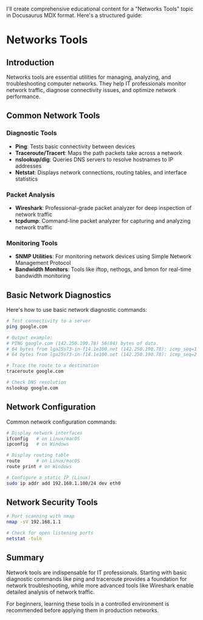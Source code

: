 I'll create comprehensive educational content for a "Networks Tools" topic in Docusaurus MDX format. Here's a structured guide:

# Networks Tools

## Introduction

Networks tools are essential utilities for managing, analyzing, and troubleshooting computer networks. They help IT professionals monitor network traffic, diagnose connectivity issues, and optimize network performance.

## Common Network Tools

### Diagnostic Tools
- **Ping**: Tests basic connectivity between devices
- **Traceroute/Tracert**: Maps the path packets take across a network
- **nslookup/dig**: Queries DNS servers to resolve hostnames to IP addresses
- **Netstat**: Displays network connections, routing tables, and interface statistics

### Packet Analysis
- **Wireshark**: Professional-grade packet analyzer for deep inspection of network traffic
- **tcpdump**: Command-line packet analyzer for capturing and analyzing network traffic

### Monitoring Tools
- **SNMP Utilities**: For monitoring network devices using Simple Network Management Protocol
- **Bandwidth Monitors**: Tools like iftop, nethogs, and bmon for real-time bandwidth monitoring

## Basic Network Diagnostics

Here's how to use basic network diagnostic commands:

```bash
# Test connectivity to a server
ping google.com

# Output example:
# PING google.com (142.250.190.78) 56(84) bytes of data.
# 64 bytes from lga25s73-in-f14.1e100.net (142.250.190.78): icmp_seq=1 ttl=115 time=7.35 ms
# 64 bytes from lga25s73-in-f14.1e100.net (142.250.190.78): icmp_seq=2 ttl=115 time=6.98 ms

# Trace the route to a destination
traceroute google.com

# Check DNS resolution
nslookup google.com
```

## Network Configuration

Common network configuration commands:

```bash
# Display network interfaces
ifconfig   # on Linux/macOS
ipconfig   # on Windows

# Display routing table
route      # on Linux/macOS
route print # on Windows

# Configure a static IP (Linux)
sudo ip addr add 192.168.1.100/24 dev eth0
```

## Network Security Tools

```bash
# Port scanning with nmap
nmap -sV 192.168.1.1

# Check for open listening ports
netstat -tuln
```

## Summary

Network tools are indispensable for IT professionals. Starting with basic diagnostic commands like ping and traceroute provides a foundation for network troubleshooting, while more advanced tools like Wireshark enable detailed analysis of network traffic.

For beginners, learning these tools in a controlled environment is recommended before applying them in production networks.